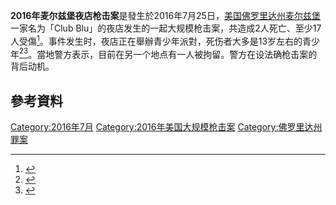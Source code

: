 {{UTC-4}}
{{Infobox civilian attack
| title       =  2016年麦尔兹堡夜店枪击案
| partof      = 
| image       = 
| alt         = 
| caption     = 
| map_alt     = 
| map_caption = 
| location    = 美国[[佛罗里达州|佛罗里达州]][[麥爾茲堡|麥爾茲堡]]
| target      = 參加派對的人士
| coordinates = 
| date        = {{start date and age|2016|07|25}}
| time        = [[北美东部时区|北美东部时区]]{{nowrap|约上午0:30-1:00}} 
| timezone    = [[UTC−04:00|UTC−04:00]]
| type        = {{Plainlist|
* [[大规模枪击事件|大规模枪击事件]]
}}
| fatalities  = 2人
| injuries    = 17人
| perp        = 
| weapons     = 
| motive      = 
| website     = <!-- {{URL|example.com}} -->
}}

'''2016年麦尔兹堡夜店枪击案'''是發生於2016年7月25日，[[美国|美国]][[佛罗里达州|佛罗里达州]][[麦尔兹堡|麦尔兹堡]]一家名为「Club Blu」的夜店发生的一起大规模枪击案，共造成2人死亡、至少17人受傷<ref>{{Cite web |url = https://www.rt.com/usa/353079-nightclub-florida-shooting-clubblu/ |title = Florida shooting: 2 confirmed killed, 14-17 injured at Club Blu nightclub in Ft. Myers |author = RT |date = 2016-07-25 |publisher = RT |language = en |accessdate = 2016-07-25}}</ref>。事件发生时，夜店正在舉辦青少年派對，死伤者大多是13岁左右的青少年<ref>{{Cite web |url = https://www.theguardian.com/us-news/2016/jul/25/shooting-nightclub-fort-myers-florida |title = Florida shooting: two dead outside Fort Myers nightclub |author = The Guardian |date = 2016-07-25 |publisher = The Guardian |language = en |accessdate = 2016-07-25 |archive-date = 2016-07-26 |archive-url = https://web.archive.org/web/20160726141859/https://www.theguardian.com/us-news/2016/jul/25/shooting-nightclub-fort-myers-florida |dead-url = no }}</ref><ref>{{Cite web |url = http://www.bbc.com/zhongwen/simp/world/2016/07/160725_us_shooting |title = 美国佛罗里达夜店发生枪击案2死13伤 |author = BBC中文網 |date = 2016-07-25 |publisher = BBC中文網 |language = zh |accessdate = 2016-07-25 |archive-date = 2016-07-28 |archive-url = https://web.archive.org/web/20160728130626/http://www.bbc.com/zhongwen/simp/world/2016/07/160725_us_shooting |dead-url = no }}</ref>。當地警方表示，目前在另一个地点有一人被拘留。警方在设法确枪击案的背后动机。

== 參考資料 ==
{{reflist}}


[[Category:2016年7月|Category:2016年7月]]
[[Category:2016年美国大规模枪击案|Category:2016年美国大规模枪击案]]
[[Category:佛罗里达州罪案|Category:佛罗里达州罪案]]